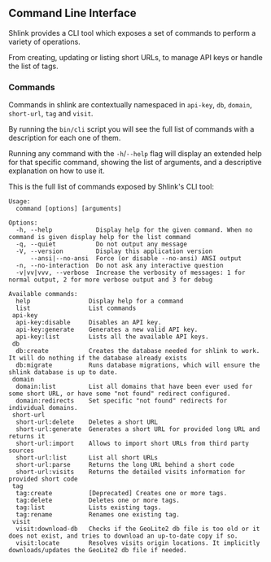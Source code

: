## Command Line Interface

Shlink provides a CLI tool which exposes a set of commands to perform a variety of operations.

From creating, updating or listing short URLs, to manage API keys or handle the list of tags.

### Commands

Commands in shlink are contextually namespaced in `api-key`, `db`, `domain`, `short-url`, `tag` and `visit`.

By running the `bin/cli` script you will see the full list of commands with a description for each one of them.

Running any command with the `-h`/`--help` flag will display an extended help for that specific command, showing the list of arguments, and a descriptive explanation on how to use it.

This is the full list of commands exposed by Shlink's CLI tool:

```
Usage:
  command [options] [arguments]

Options:
  -h, --help            Display help for the given command. When no command is given display help for the list command
  -q, --quiet           Do not output any message
  -V, --version         Display this application version
      --ansi|--no-ansi  Force (or disable --no-ansi) ANSI output
  -n, --no-interaction  Do not ask any interactive question
  -v|vv|vvv, --verbose  Increase the verbosity of messages: 1 for normal output, 2 for more verbose output and 3 for debug

Available commands:
  help                Display help for a command
  list                List commands
 api-key
  api-key:disable     Disables an API key.
  api-key:generate    Generates a new valid API key.
  api-key:list        Lists all the available API keys.
 db
  db:create           Creates the database needed for shlink to work. It will do nothing if the database already exists
  db:migrate          Runs database migrations, which will ensure the shlink database is up to date.
 domain
  domain:list         List all domains that have been ever used for some short URL, or have some "not found" redirect configured.
  domain:redirects    Set specific "not found" redirects for individual domains.
 short-url
  short-url:delete    Deletes a short URL
  short-url:generate  Generates a short URL for provided long URL and returns it
  short-url:import    Allows to import short URLs from third party sources
  short-url:list      List all short URLs
  short-url:parse     Returns the long URL behind a short code
  short-url:visits    Returns the detailed visits information for provided short code
 tag
  tag:create          [Deprecated] Creates one or more tags.
  tag:delete          Deletes one or more tags.
  tag:list            Lists existing tags.
  tag:rename          Renames one existing tag.
 visit
  visit:download-db   Checks if the GeoLite2 db file is too old or it does not exist, and tries to download an up-to-date copy if so.
  visit:locate        Resolves visits origin locations. It implicitly downloads/updates the GeoLite2 db file if needed.

```
